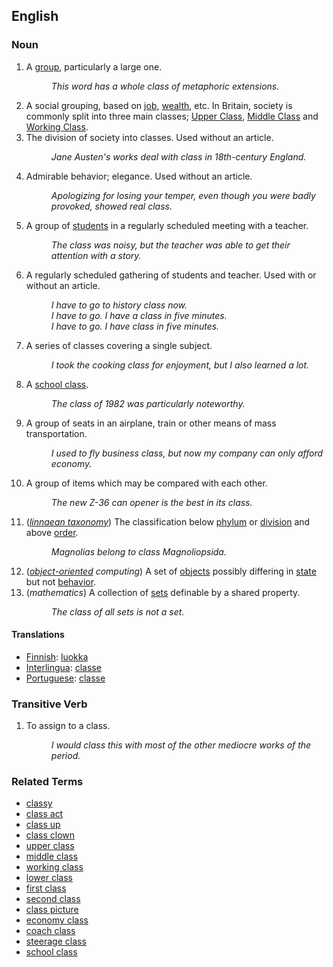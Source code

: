 == English ==

===Noun===

#A [[group]], particularly a large one.
#: ''This word has a whole class of metaphoric extensions.''
#A social grouping, based on [[job]], [[wealth]], etc. In Britain, society is commonly split into three main classes; [[Upper Class]], [[Middle Class]] and [[Working Class]].
# The division of society into classes.  Used without an article.
#: ''Jane Austen's works deal with class in 18th-century England.''
# Admirable behavior; elegance.  Used without an article.
#: ''Apologizing for losing your temper, even though you were badly provoked, showed real class.''
#A group of [[student]]s in a regularly scheduled meeting with a teacher.
#: ''The class was noisy, but the teacher was able to get their attention with a story.''
#A regularly scheduled gathering of students and teacher.  Used with or without an article.
#: ''I have to go to history class now.''
#: ''I have to go.  I have a class in five minutes.''
#: ''I have to go.  I have class in five minutes.''
#A series of classes covering a single subject.
#: ''I took the cooking class for enjoyment, but I also learned a lot.''
#A [[school class]].
#: ''The class of 1982 was particularly noteworthy.''
#A group of seats in an airplane, train or other means of mass transportation.
#:''I used to fly business class, but now my company can only afford economy.''
#A group of items which may be compared with each other.
#: ''The new Z-36 can opener is the best in its class.''
# (''[[linnaean taxonomy]]'') The classification below [[phylum]] or [[division]] and above [[order]].
#: ''Magnolias belong to class Magnoliopsida.''
# (''[[object-oriented]] computing'') A set of [[object]]s possibly differing in [[state]] but not [[behavior]].
# (''mathematics'') A collection of [[set]]s definable by a shared property.
#: ''The class of all sets is not a set.''

==== Translations ====
*[[Finnish]]: [[luokka]]
*[[Interlingua]]: [[classe]]
*[[Portuguese]]: [[classe]]

=== Transitive Verb ===

# To assign to a class.
#: ''I would class this with most of the other mediocre works of the period.''

=== Related Terms ===

*[[classy]]
*[[class act]]
*[[class up]]
*[[class clown]]
*[[upper class]]
*[[middle class]]
*[[working class]]
*[[lower class]]
*[[first class]]
*[[second class]]
*[[class picture]]
*[[economy class]]
*[[coach class]]
*[[steerage class]]
*[[school class]]